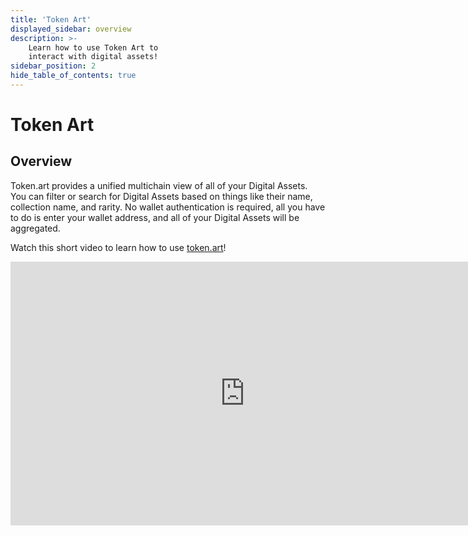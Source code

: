 ```yaml
---
title: 'Token Art'
displayed_sidebar: overview
description: >-
    Learn how to use Token Art to
    interact with digital assets!
sidebar_position: 2
hide_table_of_contents: true
---
```


# Token Art

## Overview

Token.art provides a unified multichain view of all of your Digital Assets. You can filter or search for Digital Assets based on things like their name, collection name, and rarity. No wallet authentication is required, all you have to do is enter your wallet address, and all of your Digital Assets will be aggregated.

Watch this short video to learn how to use [token.art](https://token.art/)!

<iframe width="750" height="422" src="https://www.youtube.com/embed/k1xRy-q6uVc" title="How To: View your Telos NFTs with token.art" frameborder="0" allow="accelerometer; autoplay; clipboard-write; encrypted-media; gyroscope; picture-in-picture; web-share" allowfullscreen></iframe>
